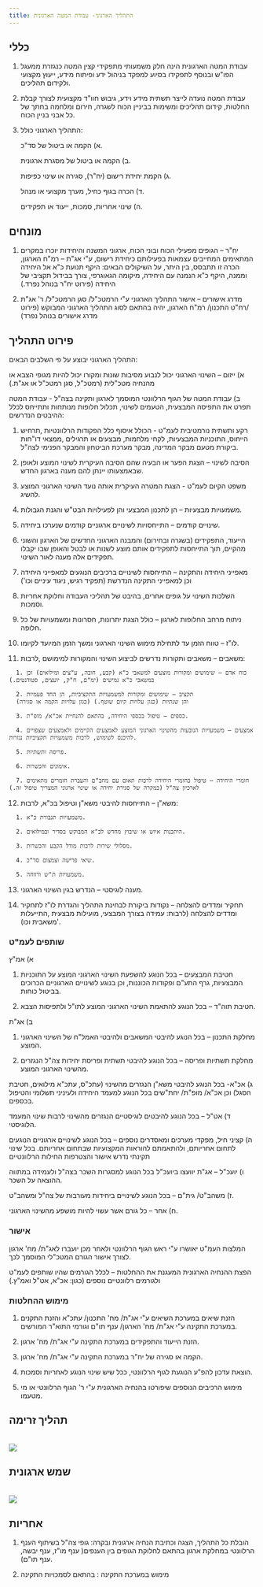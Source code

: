 ```yaml
---
title: התהליך הארגוני- עבודת המטה הארגונית
---
```



## כללי 

1) עבודת המטה הארגונית הינה חלק משמעותי מתפקידי קצין המטה כנגזרת ממעגל הפו"ש ובנוסף לתפקידו בסיוע למפקד בניהול ידע ופיתוח מידע, ייעוץ מקצועי ולקידום תהליכים. 

2) עבודת המטה נועדה לייצר תשתית מידע וידע, גיבוש חוו"ד מקצועית לצורך קבלת החלטות, קידום תהליכים ומשימות בביניין הכוח לשגרה, חירום ומלחמה בחתך של כל אבני בניין הכוח. 

3) התהליך הארגוני כולל: 

   א) הקמה או ביטול של סד"כ. 

   ב) הקמה או ביטול של מסגרת ארגונית. 

   ג) הקמת יחידת רישום (יח"ר), סגירה או שינוי כפיפות. 

   ד) הכרה בגוף כחיל, מערך מקצועי או מנהל. 

   ה) שינוי אחריות, סמכות, ייעוד או תפקידים. 

## מונחים

1) יח"ר – הגופים מפעילי הכוח ובוני הכוח, ארגוני המשנה והיחידות יוכרו במקרים המתאימים המחייבים עצמאות בפעילותם כיחידת רישום, ע"י אג"ת – רמ"ח הארגון, הכרה זו תתבסס, בין היתר, על השיקולים הבאים: היקף תנועת כ"א אל היחידה וממנה, היקף כ"א הנמנה עם היחידה, מיקומה הגאוגרפי, צורך בבידול תקציבי של היחידה (פירוט יח"ר בנוהל נפרד.) 

2) מדרג אישורים – אישור התהליך הארגוני ע"י הרמטכ"ל/ סגן הרמטכ"ל/ ר' אג"ת /רח"ט התכנון/ רמ"ח הארגון, יהיה בהתאם לסוג התהליך הארגוני המבוקש (פירוט מדרג אישורים בנוהל נפרד) 

## פירוט התהליך

התהליך הארגוני יבוצע על פי השלבים הבאים: 

א) ייזום – השינוי הארגוני יכול לנבוע מסיבות שונות ומקורו יכול להיות מגופי הצבא או מהנחיה מטכ"לית (רמטכ"ל, סגן רמטכ"ל או אג"ת.) 

ב) עבודת המטה של הגוף הרלוונטי המוסמך לארגון ותקינה בצה"ל - עבודת המטה תפרט את התפיסה המבצעית, הטעמים לשינוי, תכלול חלופות מנותחות ותתייחס לכלל ההיבטים הנדרשים: 

   1) רקע ותשתית נורמטיבית לעמ"ט - הכולל איסוף כלל הפקודות הרלוונטיות ,תרחיש הייחוס, התוכניות המבצעיות, לקחי מלחמות, מבצעים או תרגילים ,ממצאי דו"חות ביקורת מטעם מבקר המדינה, מבקר מערכת הביטחון והמבקר הפנימי לצה"ל. 

   2) הסיבה לשינוי – הצגת הפער או הבעיה שהם הסיבה העיקרית לשינוי המוצע ולאופן שבאמצעותו יינתן להם מענה בארגון החדש. 

   3) משפט הקיום לעמ"ט - הצגת המטרה העיקרית אותה נועד השינוי הארגוני המוצע להשיג. 

   4) משמעויות מבצעיות – הן לתכנון המבצעי והן לפעילויות הבט"ש והגנת הגבולות. 

   5) שינויים קודמים – התייחסויות לשינויים ארגוניים קודמים שנערכו ביחידה. 

   6) הייעוד, התפקידים (בשגרה ובחירום) והמבנה הארגוני החדשים של הארגון והשוני מהקיים, תוך התייחסות לתפקידים אותם מוצע לשנות או לבטל והאופן שבו יקבלו תפקידים אלה מענה לאור השינוי. 

   7) מאפייני היחידה והתקינה – התייחסות לשינויים ברכיבים הנוגעים למאפייני היחידה וכן למאפייני התקינה הנדרשת (תפקיד רגיש, ניגוד עיניים וכו') 
   
   8) השלכות השינוי על גופים אחרים, בהיבט של תהליכי העבודה וחלוקת אחריות וסמכות. 

   9) ניתוח מרחב החלופות לארגון – כולל הצגת יתרונות, חסרונות ומשמעויות של כל חלופה. 

   10) לו"ז – טווח הזמן עד לתחילת מימוש השינוי הארגוני ומשך הזמן המיועד לקיומו. 

   11) משאבים – משאבים ותקורות נדרשים לביצוע השינוי והמקורות למימושם ,לרבות: 

      1. כוח אדם – שימושים ומקורות מוצעים למשאבי כ"א (קבע, חובה, ע"צים ומילואים) וכן במשאבי כ"א גמישים (ימ"ם, ח"ק, יועצים, סטודנטים.) 

      2. תקציב – שימושים ומקורות למשמעויות התקציביות, הן החד פעמיות 
      (כגון עלויות הקמה או סגירה) והן שנתיות (כגון עלויות קיום שוטף.) 

      3. כספים – טיפול בכספי היחידה, בהתאם להנחיית אכ"א/ מופ"ת. 

      4. אמצעים – משמעויות הנובעות מהשינוי הארגוני המוצע לאמצעים הקיימים ולאמצעים שצפויים להיכנס לשימוש, לרבות משמעויות תקציביות נגזרות. 

      5. פריסה ותשתיות. 

      6. אימונים והכשרות. 

      7. חומרי היחידה – טיפול בחומרי היחידה לרבות תאום עם מחב"ם והעברת חומרים מתאימים לארכיון צה"ל (במקרה של סגירת יחידה או שינוי ארגוני המצריך טיפול זה.) 

   12) משא"ן – התייחסות להיבטי משא"ן וטיפול בכ"א, לרבות: 

      1. משמעויות תגבורת כ"א. 

      2. היתכנות איוש או שיבוץ מחדש לכ"א המבוקש בסדיר ובמילואים. 

      3. מסלולי שירות לרבות מודל הקבע והכשרות. 

      4. שיאי פרישה וצמצום סד"כ. 

      5. משמעויות ת"ש ורווחה. 

   13) מענה לוגיסטי – הנדרש בגין השינוי הארגוני. 

   14) תחקיר ומדדים להצלחה – נקודות ביקורת לבחינת התהליך והגדרת לו"ז לתחקיר ומדדים להצלחה (לרבות: עמידה בצורך המבצעי, מועילות מבצעית ,התייעלות משאבית וכו)'. 

### שותפים לעמ"ט

א) אמ"ץ

   1) חטיבת המבצעים – בכל הנוגע להשפעת השינוי הארגוני המוצע על התוכניות המבצעיות, גרף התע"ם ופקודות הכוננות, וכן בנוגע לשינויים הארגוניים הכרוכים בביטול כוחות. 

   2) חטיבת תוה"ד – בכל הנוגע להתאמת השינוי הארגוני המוצע לתו"ל ולתפיסות הצבא. 

ב) אג"ת

   1) מחלקת התכנון – בכל הנוגע להיבטי המשאבים ולהיבטי האמל"ח של השינוי הארגוני המוצע. 

   2) מחלקת תשתיות ופריסה – בכל הנוגע להיבטי תשתית ופריסת יחידות צה"ל הנגזרים מהשינוי הארגוני המוצע. 

ג) אכ"א- בכל הנוגע להיבטי משא"ן הנגזרים מהשינוי (עתכ"ס, עתכ"א מילואים, חטיבת הסגל) וכן אכ"א/ מופ"ת/ יחת"שים בכל הנוגע למעמד היחידה ולעיניני תשלומי והטיפול בכספים. 

ד) אט"ל – בכל הנוגע להיבטים לוגיסטיים הנגזרים מהשינוי לרבות שינוי המעמד הלוגיסטי. 

ה) קציני חיל, מפקדי מערכים ומאסדרים נוספים – בכל הנוגע לשינויים ארגוניים הנוגעים לתחום אחריותם, ולהתאמתם להוראות המקצועיות שבתחום אחריותם. בכל שינוי תקינתי נדרש אישור והצטרפות החילות הרלוונטיים  

ו) יועכ"ל – אג"ת יוועצו ביועכ"ל בכל הנוגע למסגרות השכר בצה"ל ולעמידה במתווה ההוצאה על השכר. 

ז) משהב"ט/ גית"ם – בכל הנוגע לשינויים ביחידות מעורבות של צה"ל ומשהב"ט. 

ח) אחר – כל גורם אשר עשוי להיות מושפע מהשינוי הארגוני. 

### אישור

המלצות העמ"ט יאושרו ע"י ראש הגוף הרלוונטי ולאחר מכן יועברו לאג"ת/ מח' ארגון לצורך אישור הגורם המטכ"לי המוסמך לכך.  

הפצת ההנחיה הארגונית המעגנת את ההחלטות – לכלל הגורמים שהיו שותפים לעמ"ט ולגורמים רלוונטיים נוספים (כגון: אכ"א, אט"ל ואמ"ץ.) 

### מימוש ההחלטות

1) הזנת שיאים במערכת השיאים ע"י אג"ת/ מח' התכנון/ עתכ"א והזנת התקנים במערכת התקינה ע"י אג"ת/ מח' הארגון/ ענף תו"ם וגורמי התוא"ר המורשים. 

2) הזנת הייעוד והתפקידים במערכת התקינה ע"י אג"ת/ מח' ארגון. 

3) הקמה או סגירה של יח"ר במערכת התקינה ע"י אג"ת/ מח' ארגון. 

4) הוצאת עדכון להפ"ע הנוגעת לגוף הרלוונטי, ככל שיש שינוי הנוגע  לאחריות וסמכות. 

5) מימוש הרכיבים הנוספים שיפורטו בהנחיה הארגונית ע"י ר' הגוף הרלוונטי או מי מטעמו. 

## תהליך זרימה

<br />
<img src={flowamat.src} />

## שמש ארגונית

<br />
<img src={sun.src} />


## אחריות

1) הובלת כל התהליך, הצגה וכתיבת הנחיה ארגונית ובקרה: גופי צה"ל בשיתוף הענף הרלוונטי במחלקת ארגון בהתאם לחלוקת הגופים בין הענפים( ענף מו"ז, ענף יבשה, ענף תו"ם). 

2) מימוש במערכת התקינה : בהתאם לסמכויות התקינה 

